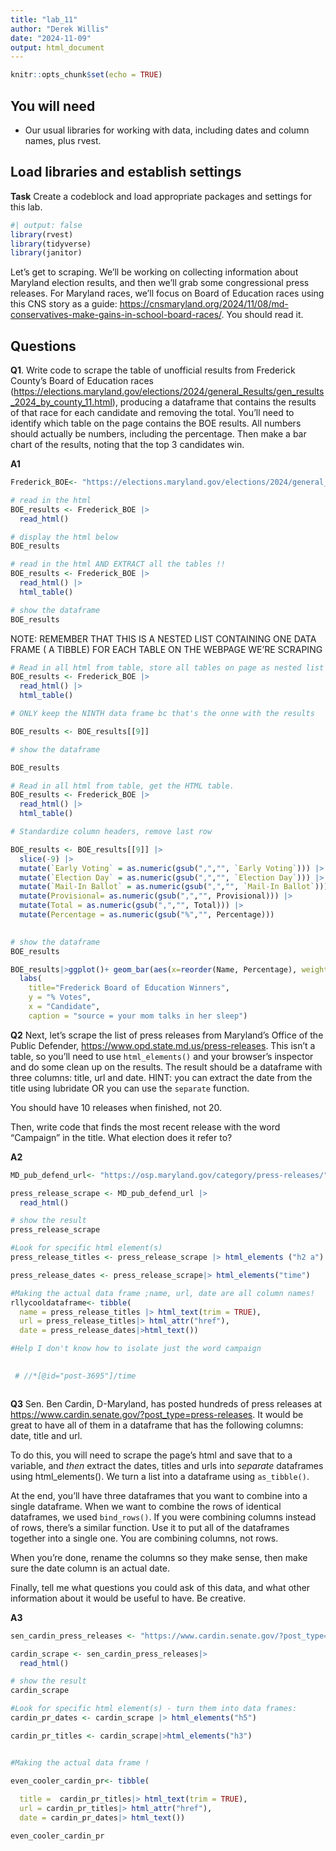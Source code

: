 ```yaml
---
title: "lab_11"
author: "Derek Willis"
date: "2024-11-09"
output: html_document
---
```


```r
knitr::opts_chunk$set(echo = TRUE)
```

## You will need

-   Our usual libraries for working with data, including dates and column names, plus rvest.

## Load libraries and establish settings

**Task** Create a codeblock and load appropriate packages and settings for this lab.

```r
#| output: false
library(rvest)
library(tidyverse)
library(janitor)

```

Let's get to scraping. We'll be working on collecting information about Maryland election results, and then we'll grab some congressional press releases. For Maryland races, we'll focus on Board of Education races using this CNS story as a guide: <https://cnsmaryland.org/2024/11/08/md-conservatives-make-gains-in-school-board-races/>. You should read it.

## Questions

**Q1**. Write code to scrape the table of unofficial results from Frederick County's Board of Education races (<https://elections.maryland.gov/elections/2024/general_Results/gen_results_2024_by_county_11.html>), producing a dataframe that contains the results of that race for each candidate and removing the total. You'll need to identify which table on the page contains the BOE results. All numbers should actually be numbers, including the percentage. Then make a bar chart of the results, noting that the top 3 candidates win.

**A1**

```r
Frederick_BOE<- "https://elections.maryland.gov/elections/2024/general_Results/gen_results_2024_by_county_11.html"

# read in the html
BOE_results <- Frederick_BOE |>
  read_html()

# display the html below
BOE_results

# read in the html AND EXTRACT all the tables !!
BOE_results <- Frederick_BOE |>
  read_html() |>
  html_table()

# show the dataframe
BOE_results
```

NOTE: REMEMBER THAT THIS IS A NESTED LIST CONTAINING ONE DATA FRAME ( A TIBBLE) FOR EACH TABLE ON THE WEBPAGE WE'RE SCRAPING

```r
# Read in all html from table, store all tables on page as nested list of dataframes.
BOE_results <- Frederick_BOE |>
  read_html() |>
  html_table()

# ONLY keep the NINTH data frame bc that's the onne with the results

BOE_results <- BOE_results[[9]]

# show the dataframe

BOE_results
```

```r
# Read in all html from table, get the HTML table.
BOE_results <- Frederick_BOE |>
  read_html() |>
  html_table()

# Standardize column headers, remove last row

BOE_results <- BOE_results[[9]] |>
  slice(-9) |>
  mutate(`Early Voting` = as.numeric(gsub(",","", `Early Voting`))) |>
  mutate(`Election Day` = as.numeric(gsub(",","", `Election Day`))) |>
  mutate(`Mail-In Ballot` = as.numeric(gsub(",","", `Mail-In Ballot`))) |> 
  mutate(Provisional= as.numeric(gsub(",","", Provisional))) |> 
  mutate(Total = as.numeric(gsub(",","", Total))) |>
  mutate(Percentage = as.numeric(gsub("%","", Percentage))) 
  

# show the dataframe
BOE_results
```

```r
BOE_results|>ggplot()+ geom_bar(aes(x=reorder(Name, Percentage), weight=Percentage))+coord_flip()+
  labs(
    title="Frederick Board of Education Winners",
    y = "% Votes",
    x = "Candidate",
    caption = "source = your mom talks in her sleep")
```

**Q2** Next, let's scrape the list of press releases from Maryland's Office of the Public Defender, <https://www.opd.state.md.us/press-releases>. This isn't a table, so you'll need to use `html_elements()` and your browser's inspector and do some clean up on the results. The result should be a dataframe with three columns: title, url and date. HINT: you can extract the date from the title using lubridate OR you can use the `separate` function.

You should have 10 releases when finished, not 20.

Then, write code that finds the most recent release with the word "Campaign" in the title. What election does it refer to?

**A2**

```r
MD_pub_defend_url<- "https://osp.maryland.gov/category/press-releases/"

press_release_scrape <- MD_pub_defend_url |>
  read_html()

# show the result
press_release_scrape

#Look for specific html element(s)
press_release_titles <- press_release_scrape |> html_elements ("h2 a") 

press_release_dates <- press_release_scrape|> html_elements("time")

#Making the actual data frame ;name, url, date are all column names!
rllycooldataframe<- tibble(
  name = press_release_titles |> html_text(trim = TRUE),
  url = press_release_titles|> html_attr("href"),
  date = press_release_dates|>html_text())

#Help I don't know how to isolate just the word campaign

 
 # //*[@id="post-3695"]/time

```
```r

```

**Q3** Sen. Ben Cardin, D-Maryland, has posted hundreds of press releases at <https://www.cardin.senate.gov/?post_type=press-releases>. It would be great to have all of them in a dataframe that has the following columns: date, title and url.

To do this, you will need to scrape the page's html and save that to a variable, and *then* extract the dates, titles and urls into *separate* dataframes using html_elements(). We turn a list into a dataframe using `as_tibble()`.

At the end, you'll have three dataframes that you want to combine into a single dataframe. When we want to combine the rows of identical dataframes, we used `bind_rows()`. If you were combining columns instead of rows, there's a similar function. Use it to put all of the dataframes together into a single one. You are combining columns, not rows.

When you're done, rename the columns so they make sense, then make sure the date column is an actual date.

Finally, tell me what questions you could ask of this data, and what other information about it would be useful to have. Be creative.

**A3**

```r
sen_cardin_press_releases <- "https://www.cardin.senate.gov/?post_type=press-releases"

cardin_scrape <- sen_cardin_press_releases|>
  read_html()

# show the result
cardin_scrape

#Look for specific html element(s) - turn them into data frames:
cardin_pr_dates <- cardin_scrape |> html_elements("h5") 

cardin_pr_titles <- cardin_scrape|>html_elements("h3")


#Making the actual data frame !

even_cooler_cardin_pr<- tibble(
 
  title =  cardin_pr_titles|> html_text(trim = TRUE),
  url = cardin_pr_titles|> html_attr("href"),
  date = cardin_pr_dates|> html_text())

even_cooler_cardin_pr
```
